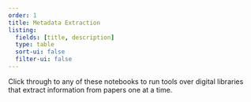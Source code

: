 ```yaml
---
order: 1
title: Metadata Extraction
listing:
  fields: [title, description]
  type: table
  sort-ui: false
  filter-ui: false
---
```


Click through to any of these notebooks to run tools over digital libraries that extract information from papers one at a time. 
